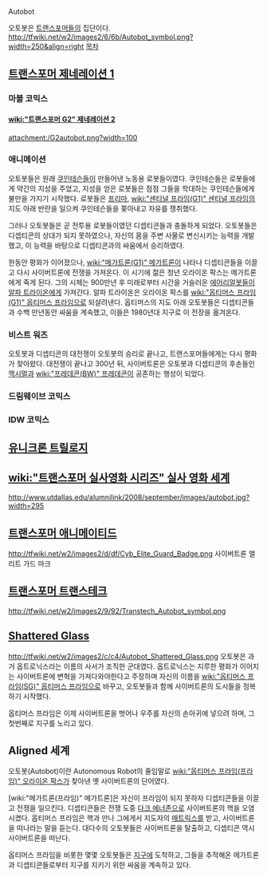 Autobot

오토봇은 [[트랜스포머]]들의 집단이다.
http://tfwiki.net/w2/images2/6/6b/Autobot_symbol.png?width=250&align=right
[[목차]]

== [[트랜스포머 제네레이션 1]] ==
=== 마블 코믹스 ===
==== [[wiki:"트랜스포머 G2" 제네레이션 2]] ====
attachment:/G2autobot.png?width=100

=== 애니메이션 ===
오토봇들은 원래 [[쿠인테슨]]들이 만들어낸 노동용 로봇들이였다. 쿠인테슨들은 로봇들에게 약간의 지성을 주었고, 지성을 얻은 로봇들은 점점 그들을 학대하는 쿠인테슨들에게 불만을 가지기 시작했다. 로봇들은 [[프리마]], [[wiki:"센티널 프라임(G1)" 센티널 프라임]]의 지도 아래 반란을 일으켜 쿠인테슨들을 쫒아내고 자유를 쟁취했다.

그러나 오토봇들은 곧 전투용 로봇들이였던 디셉티콘들과 충돌하게 되었다. 오토봇들은 디셉티콘의 상대가 되지 못하였으나, 자신의 몸을 주변 사물로 변신시키는 능력을 개발했고, 이 능력을 바탕으로 디셉티콘과의 싸움에서 승리하였다.

한동안 평화가 이어졌으나, [[wiki:"메가트론(G1)" 메가트론]]이 나타나 디셉티콘들을 이끌고 다시 사이버트론에 전쟁을 가져온다. 이 시기에 젊은 청년 오라이온 팍스는 메가트론에게 죽게 된다. 그의 시체는 900만년 후 미래로부터 시간을 거슬러온 [[에어리얼봇]]들이 [[알파 트라이온]]에게 가져간다. 알파 트라이온은 오라이온 팍스를 [[wiki:"옵티머스 프라임(G1)" 옵티머스 프라임]]으로 되살려낸다. 옵티머스의 지도 아래 오토봇들은 디셉티콘들과 수백 만년동안 싸움을 계속했고, 이들은 1980년대 지구로 이 전장을 옮겨온다.

=== 비스트 워즈 ===
오토봇과 디셉티콘의 대전쟁이 오토봇의 승리로 끝나고, 트랜스포머들에게는 다시 평화가 찾아왔다. 대전쟁이 끝나고 300년 뒤, 사이버트론은 오토봇과 디셉티콘의 후손들인 [[맥시멀]]과 [[wiki:"프레데콘(BW)" 프레데콘]]이 공존하는 행성이 되었다.

=== 드림웨이브 코믹스 ===

=== IDW 코믹스 ===

== [[유니크론 트릴로지]] ==

== [[wiki:"트랜스포머 실사영화 시리즈" 실사 영화 세계]] ==
http://www.utdallas.edu/alumnilink/2008/september/images/autobot.jpg?width=295

== [[트랜스포머 애니메이티드]] ==
http://tfwiki.net/w2/images2/d/df/Cyb_Elite_Guard_Badge.png
사이버트론 엘리트 가드 마크

== [[트랜스포머 트랜스테크]] ==
http://tfwiki.net/w2/images2/9/92/Transtech_Autobot_symbol.png

== [[Shattered Glass]] ==
http://tfwiki.net/w2/images2/c/c4/Autobot_Shattered_Glass.png
오토봇은 과거 옵트로닉스라는 이름의 사서가 조직한 군대였다. 옵트로닉스는 지루한 평화가 이어지는 사이버트론에 변혁을 가져다와야한다고 주장하며 자신의 이름을 [[wiki:"옵티머스 프라임(SG)" 옵티머스 프라임]]으로 바꾸고, 오토봇들과 함께 사이버트론의 도시들을 정복하기 시작했다.

옵티머스 프라임은 이제 사이버트론을 벗어나 우주를 자신의 손아귀에 넣으려 하며, 그 첫번째로 지구를 노리고 있다.

== Aligned 세계 ==
오토봇(Autobot)이란 Autonomous Robot의 줄임말로 [[wiki:"옵티머스 프라임(프라임)" 오라이온 팍스]]가 찾아낸 옛 사이버트론의 단어였다. 

[wiki:"메가트론(프라임)" 메가트론]은 자신이 프라임이 되지 못하자 디셉티콘들을 이끌고 전쟁을 일으킨다. 디셉티콘들은 전쟁 도중 [[다크 에너존]]으로 사이버트론의 핵을 오염시켰다. 옵티머스 프라임은 핵과 만나 그에게서 지도자의 [[매트릭스]]를 받고, 사이버트론을 떠나라는 말을 듣는다. 대다수의 오토봇들은 사이버트론을 탈출하고, 디셉티콘 역시 사이버트론을 떠난다.

옵티머스 프라임을 비롯한 몇몇 오토봇들은 [[지구]]에 도착하고, 그들을 추적해온 메가트론과 디셉티콘들로부터 지구를 지키기 위한 싸움을 계속하고 있다.
